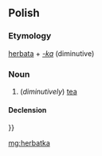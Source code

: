 ==Polish==

===Etymology===
[[herbata]] + ''[[-ka#Polish|-ka]]'' (diminutive)

===Noun===
{{pl-noun|f}}

# (''diminutively'') [[tea]]

====Declension====
{{pl-decl-noun-f}}}}

[[mg:herbatka]]